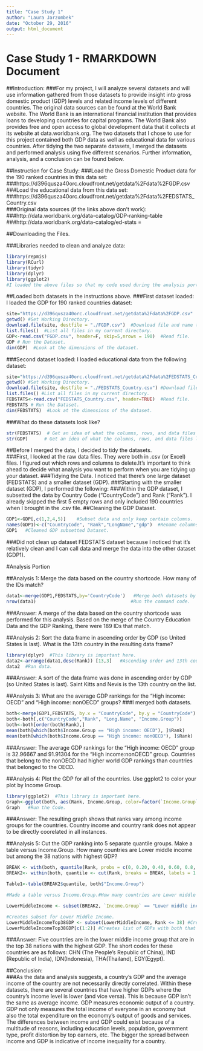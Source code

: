 ```yaml
---
title: "Case Study 1"
author: "Laura Jarzombek"
date: "October 29, 2016"
output: html_document
---
```


# Case Study 1 - RMARKDOWN Document

##Introduction: 
###For my project, I will analyze several datasets and will use information gathered from those datasets to provide insight into gross domestic product (GDP) levels and related income levels of different countries.   The original data sources can be found at the World Bank website.  The World Bank is an international financial institution that provides loans to developing countries for capital programs. The World Bank also provides free and open access to global development data that it collects at its website at data.worldbank.org.  The two datasets that I chose to use for this project contained both GDP data as well as educational data for various countries.  After tidying the two separate datasets, I merged the datasets and performed analysis using five different scenarios. Further information, analysis, and a conclusion can be found below. 


##Instruction for Case Study:
###Load the Gross Domestic Product data for the 190 ranked countries in this data set:  
###https://d396qusza40orc.cloudfront.net/getdata%2Fdata%2FGDP.csv  
###Load the educational data from this data set:  
###https://d396qusza40orc.cloudfront.net/getdata%2Fdata%2FEDSTATS_Country.csv  
###Original data sources (if the links above don't work):  
###http://data.worldbank.org/data-catalog/GDP-ranking-table  
###http://data.worldbank.org/data-catalog/ed-stats = 



##Downloading the Files.

###Libraries needed to clean and analyze data:
```r
library(repmis)  
library(RCurl)
library(tidyr)
library(dplyr)
library(ggplot2)
#I loaded the above files so that my code used during the analysis portion will run correctly. Other libraries could be used to complete this Case Study. The selection will vary with code used.    
```
##Loaded both datasets in the instructions above.
###First dataset loaded: I loaded the GDP for 190 ranked countries dataset:
```r
site="https://d396qusza40orc.cloudfront.net/getdata%2Fdata%2FGDP.csv"    #Load file from website. 
getwd() #Set Working Directory.
download.file(site, destfile = "./FGDP.csv")  #Download file and name to local drive.
list.files()  #List all files in my current directory.
GDP<-read.csv("FGDP.csv", header=F, skip=5,nrows = 190)  #Read file.
GDP # Run the Dataset.
dim(GDP)  #Look at the dimensions of the dataset.
```
###Second dataset loaded: I loaded educational data from the following dataset:
```r
site="https://d396qusza40orc.cloudfront.net/getdata%2Fdata%2FEDSTATS_Country.csv"  #Load file from website.
getwd() #Set Working Directory.
download.file(site, destfile = "./FEDSTATS_Country.csv") #Download file and name to local drive.
list.files() #List all files in my current directory.
FEDSTATS<-read.csv("FEDSTATS_Country.csv", header=TRUE)  #Read file.
FEDSTATS # Run the Dataset.
dim(FEDSTATS)  #Look at the dimensions of the dataset.
```
###What do these datasets look like?
```r
str(FEDSTATS)  # Get an idea of what the columns, rows, and data files look like. It will also tell you if values are factors or intergers.
str(GDP)      # Get an idea of what the columns, rows, and data files look like.  It will also tell you if values are factors or intergers.
```
##Before I merged the data, I decided to tidy the datasets.  
###First, I looked at the raw data files.  They were both in .csv (or Excel) files. I figured out which rows and columns to delete.It's important to think ahead to decide what analysis you want to perform when you are tidying up your dataset. 
###Tidying the Data. I noticed that there's one large dataset (FEDSTATS) and a smaller dataset (GDP). 
###Starting with the smaller dataset (GDP), I performed the following: 
###Within the GDP dataset, I subsetted the data by Country Code ("CountryCode") and Rank ("Rank"). I already skipped the first 5 empty rows and only included 190 countries when I brought in the .csv file. 
##Cleaning the GDP Dataset.
```r
GDP1<-GDP[,c(1,2,4,5)]    #Subset data and only keep certain columns.
names(GDP1)<-c("CountryCode", "Rank","LongName","gdp")  #Rename columns of subset data.
GDP1   #Cleaned GDP subsetted Dataset.
```
###Did not clean up dataset FEDSTATS dataset because I noticed that it's relatively clean and I can call data and merge the data into the other dataset (GDP1). 




#Analysis Portion

##Analysis 1: Merge the data based on the country shortcode. How many of the IDs match? 
```r
data1<-merge(GDP1,FEDSTATS,by='CountryCode')   #Merge both datasets by CountryCode. 
nrow(data1)                                   #Run the command code.

```
###Answer: A merge of the data based on the country shortcode was performed for this analysis. Based on the merge of the Country Education Data and the GDP Ranking, there were 189 IDs that match.

##Analysis 2: Sort the data frame in ascending order by GDP (so United States is last). What is the 13th country in the resulting data frame? 
```r

library(dplyr)  #This library is important here. 
data2<-arrange(data1,desc(Rank)) [13,3]   #Ascending order and 13th country in third row indicated.
data2  #Ran data.

```
###Answer: A sort of the data frame was done in ascending order by GDP (so United States is last). Saint Kitts and Nevis is the 13th country on the list. 

##Analysis 3: What are the average GDP rankings for the "High income: OECD" and "High income: nonOECD" groups? 
###I merged both datasets. 
```r
both<-merge(GDP1,FEDSTATS, by.x = "CountryCode", by.y = "CountryCode")  #Merge datasets by Country Code.     
both<-both[,c("CountryCode","Rank", "Long.Name", "Income.Group")]      #Name the columns.
both<-both[order(both$Rank),]                                          #Sort by a factor.
mean(both[which(both$Income.Group == "High income: OECD"), ]$Rank)     #Found mean of high income:OECD group.
mean(both[which(both$Income.Group == "High income: nonOECD"), ]$Rank)   #Found mean of high income:nonOECD group.

```
###Answer: The average GDP rankings for the "High income: OECD" group is 32.96667 and 91.91304 for the "High income:nonOECD" group. Countries that belong to the nonOECD had higher world GDP rankings than countries that belonged to the OECD. 


##Analysis 4: Plot the GDP for all of the countries. Use ggplot2 to color your plot by Income Group. 
```r
library(ggplot2)  #This library is important here. 
Graph<-ggplot(both, aes(Rank, Income.Group, color=factor(`Income.Group`)))+geom_point()  #Plot Income.Group against country rankings.
Graph   #Run the Code.

```


###Answer: The resulting graph shows that ranks vary among income groups for the countries. Country income and country rank does not appear to be directly coorelated in all instances. 


##Analysis 5: Cut the GDP ranking into 5 separate quantile groups. Make a table versus Income.Group. How many countries are Lower middle income but among the 38 nations with highest GDP?
```r
BREAK <- with(both, quantile(Rank, probs = c(0, 0.20, 0.40, 0.60, 0.8, 1)))  # Five seperate quantile groups.
BREAK2<- within(both, quantile <- cut(Rank, breaks = BREAK, labels = 1:5, include.lowest = TRUE))  #Additional code to seperate into quantile groups.

Table1<-table(BREAK2$quantile, both$"Income.Group") 

#Made a table versus Income.Group.#How many countries are Lower middle income but among the 38 nations with highest GDP.

LowerMiddleIncome <- subset(BREAK2, `Income.Group` == "Lower middle income") 

#Creates subset for Lower Middle Income.
LowerMiddleIncomeTop38GDP <- subset(LowerMiddleIncome, Rank <= 38) #Creates additional subset with top 38 GDPs.
LowerMiddleIncomeTop38GDP[c(1:2)] #Creates list of GDPs with both that are both in the lower Middle income group and in top 38 GDPs.
```
###Answer: Five countries are in the lower middle income group that are in the top 38 nations with the highest GDP. The short codes for these countries are as follows: CHN (The People's Republic of China), IND (Republic of India), IDN(Indonesia), THA(Thailand), EGY(Egypt). 



##Conclusion:  
###As the data and analysis suggests,  a country's GDP and the average income of the country are not necessarily directly correlated.  Within these datasets, there are several countries that have higher GDPs where the country's income level is lower (and vice versa). This is because GDP isn't the same as average income.  GDP measures economic output of a country.  GDP not only measures the total income of everyone in an economy but also the total expenditure on the economy's output of goods and services. The differences between income and GDP could exist because of a multitude of reasons, including education levels, population, government type, profit distortion by top earners, etc.  The bigger the spread between income and GDP is indicative of income inequality for a country. 